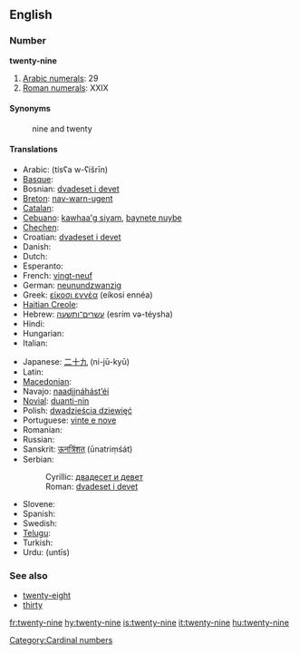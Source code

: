 ==English==

===Number===
'''twenty-nine'''

# [[w:Arabic numerals|Arabic numerals]]: 29
# [[w:Roman numerals|Roman numerals]]: XXIX

====Synonyms====
: nine and twenty

====Translations====
{{trans-top|cardinal number}}
* Arabic: {{Arab|[[تسعة وعشرين]]}} (tísʕa w-ʕišrīn)
* [[Basque]]: {{t|eu|hogeita bederatzi|xs=Basque}}
* Bosnian: [[dvadeset i devet]]
* [[Breton]]: [[nav-warn-ugent]]
* [[Catalan]]: {{t+|ca|vint-i-nou}}
* [[Cebuano]]: [[kawhaa'g siyam]], [[baynete nuybe]]
* [[Chechen]]: {{tø|ce|ткъе исс|tr=tqe iss}}
* Croatian: [[dvadeset i devet]]
* Danish: {{t-|da|niogtyve}}
* Dutch: {{t-|nl|negenentwintig|f}}
* Esperanto: {{t-|eo|dudek naŭ|xs=Esperanto}}
* French: [[vingt-neuf]] {{m}}
* German: [[neunundzwanzig]] {{f}}
* Greek: [[είκοσι εννέα]] (eíkosi ennéa)
* [[Haitian Creole]]: {{tø|ht|ventnèf}}
* Hebrew: [[עשרים־ותשעה]] (esrím və-téysha)
* Hindi: {{t+|hi|उनतीस|tr=untīs|xs=Hindi}}
* Hungarian: {{t+|hu|huszonkilenc}}
* Italian: {{t+|it|ventinove}}
{{trans-mid}}
* Japanese: [[二十九]] (ni-jū-kyū)
* Latin: {{t-|la|undetriginta}}
* [[Macedonian]]: {{t|mk|дваесет и девет|tr=dváeset i dévet}}
* Navajo: [[naadįįnáhástʼéí]]
* [[Novial]]: [[duanti-nin]]
* Polish: [[dwadzieścia dziewięć]]
* Portuguese: [[vinte e nove]] {{m}}
* Romanian: {{t-|ro|douăzeci şi nouă}}
* Russian: {{t-|ru|двадцать девять|tr=dvádtsat’ dévjat’}}
* Sanskrit: [[ऊनत्रिंशत्]] (ūnatriṃśát)
* Serbian:
*: Cyrillic: [[двадесет и девет]]
*: Roman: [[dvadeset i devet]]
* Slovene: {{t|sl|devetindvajset}}
* Spanish: {{t+|es|veintinueve}}
* Swedish: {{t-|sv|tjugonio}}
* [[Telugu]]: {{t|te|ఇరవై తొమ్మిది|tr=iravai tommidi}}
* Turkish: {{t-|tr|yirmi dokuz}}
* Urdu: {{ur-Arab|[[انتیس]]}} (untīs)
{{trans-bottom}}

===See also===
* [[twenty-eight]]
* [[thirty]]

[[Category:Cardinal numbers]]

[[fr:twenty-nine]]
[[hy:twenty-nine]]
[[is:twenty-nine]]
[[it:twenty-nine]]
[[hu:twenty-nine]]
